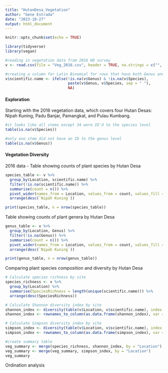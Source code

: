 ```yaml
---
title: "HutanDesa_Vegetation"
author: "Gene Estrada"
date: "2023-10-27"
output: html_document
---
```


```r
knitr::opts_chunk$set(echo = TRUE)

library(tidyverse)
library(vegan)

#reading in vegetation data from 2016 HD survey 
v <- read.csv(file = "Veg_2016.csv", header = TRUE, na.strings = c("", " "))

#creating a column for Latin Binomial for rows that have both Genus and Species ID's
v$scientific.name <- ifelse(!is.na(v$Genus) & !is.na(v$Species), 
                            paste(v$Genus, v$Species, sep = " "), 
                            NA)
```

#### Exploration

Starting with the 2016 vegetation data, which covers four Hutan Desas: Nipah Kuning, Padu Banjar, Pamangkat, and Pulau Kumbang.
```r
#it looks like all stems except 34 were ID'd to the species level
table(is.na(v$Species))

#only one stem did not have an ID to the genus level
table(is.na(v$Genus))
```

#### Vegetation Diversity

2016 data - 
Table showing counts of plant species by Hutan Desa 
```r
species_table <- v %>%
  group_by(Location, scientific.name) %>%
  filter(!is.na(scientific.name)) %>%
  summarise(count = n()) %>%
  pivot_wider(names_from = Location, values_from = count, values_fill = 0) %>%
  arrange(desc(`Nipah Kuning`))

print(species_table, n = nrow(species_table))  
```


Table showing counts of plant genera by Hutan Desa
```r
genus_table <- v %>%
  group_by(Location, Genus) %>%
  filter(!is.na(Genus)) %>%
  summarise(count = n()) %>%
  pivot_wider(names_from = Location, values_from = count, values_fill = 0) %>%
  arrange(desc(`Nipah Kuning`))

print(genus_table, n = nrow(genus_table))  
```


Comparing plant species composition and diversity by Hutan Desa
```r
# Calculate species richness by site
species_richness <- v %>%
  group_by(Location) %>%
  summarise(SpeciesRichness = length(unique(scientific.name))) %>%
  arrange(desc(SpeciesRichness))

# Calculate Shannon diversity index by site
shannon_index <- diversity(table(v$Location, v$scientific.name), index = "shannon")
shannon_index <- rownames_to_column(as.data.frame(shannon_index), var = "Location")

# Calculate Simpson diversity index by site
simpson_index <- diversity(table(v$Location, v$scientific.name), index = "simpson")
simpson_index <- rownames_to_column(as.data.frame(simpson_index), var = "Location")

#create summary table
veg_summary <- merge(species_richness, shannon_index, by = "Location")
veg_summary <- merge(veg_summary, simpson_index, by = "Location")
veg_summary
```


Ordination analysis 